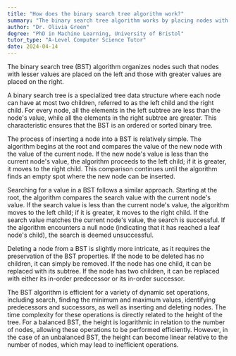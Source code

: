 ```yaml
---
title: "How does the binary search tree algorithm work?"
summary: "The binary search tree algorithm works by placing nodes with lesser values to the left and greater values to the right."
author: "Dr. Olivia Green"
degree: "PhD in Machine Learning, University of Bristol"
tutor_type: "A-Level Computer Science Tutor"
date: 2024-04-14
---
```


The binary search tree (BST) algorithm organizes nodes such that nodes with lesser values are placed on the left and those with greater values are placed on the right.

A binary search tree is a specialized tree data structure where each node can have at most two children, referred to as the left child and the right child. For every node, all the elements in the left subtree are less than the node's value, while all the elements in the right subtree are greater. This characteristic ensures that the BST is an ordered or sorted binary tree.

The process of inserting a node into a BST is relatively simple. The algorithm begins at the root and compares the value of the new node with the value of the current node. If the new node's value is less than the current node's value, the algorithm proceeds to the left child; if it is greater, it moves to the right child. This comparison continues until the algorithm finds an empty spot where the new node can be inserted.

Searching for a value in a BST follows a similar approach. Starting at the root, the algorithm compares the search value with the current node's value. If the search value is less than the current node's value, the algorithm moves to the left child; if it is greater, it moves to the right child. If the search value matches the current node's value, the search is successful. If the algorithm encounters a null node (indicating that it has reached a leaf node's child), the search is deemed unsuccessful.

Deleting a node from a BST is slightly more intricate, as it requires the preservation of the BST properties. If the node to be deleted has no children, it can simply be removed. If the node has one child, it can be replaced with its subtree. If the node has two children, it can be replaced with either its in-order predecessor or its in-order successor.

The BST algorithm is efficient for a variety of dynamic set operations, including search, finding the minimum and maximum values, identifying predecessors and successors, as well as inserting and deleting nodes. The time complexity for these operations is directly related to the height of the tree. For a balanced BST, the height is logarithmic in relation to the number of nodes, allowing these operations to be performed efficiently. However, in the case of an unbalanced BST, the height can become linear relative to the number of nodes, which may lead to inefficient operations.
    